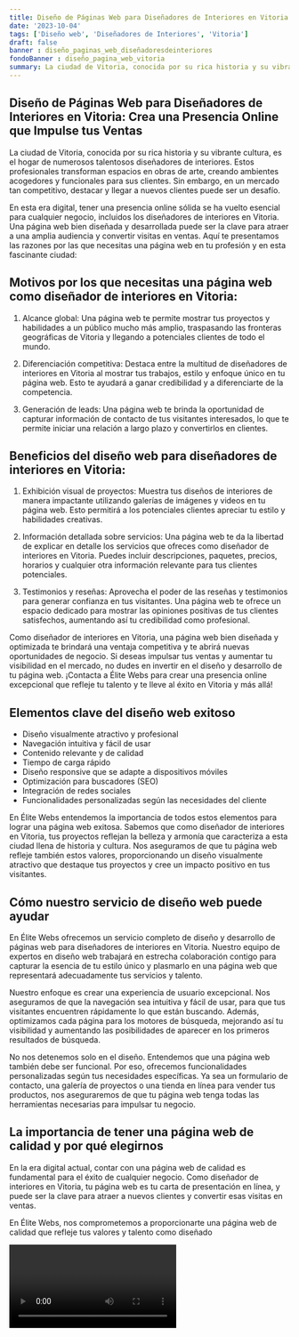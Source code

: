 ```yaml
---
title: Diseño de Páginas Web para Diseñadores de Interiores en Vitoria
date: '2023-10-04'
tags: ['Diseño web', 'Diseñadores de Interiores', 'Vitoria']
draft: false
banner : diseño_paginas_web_diseñadoresdeinteriores
fondoBanner : diseño_pagina_web_vitoria
summary: La ciudad de Vitoria, conocida por su rica historia y su vibrante cultura, es el hogar de numerosos talentosos diseñadores de interiores. Estos profesionales transforman espacios en obras de arte, creando ambientes acogedores y funcionales para sus clientes. Sin embargo, en un mercado tan competitivo, destacar y llegar a nuevos clientes puede ser un desafío.
---
```


## Diseño de Páginas Web para Diseñadores de Interiores en Vitoria: Crea una Presencia Online que Impulse tus Ventas

La ciudad de Vitoria, conocida por su rica historia y su vibrante cultura, es el hogar de numerosos talentosos diseñadores de interiores. Estos profesionales transforman espacios en obras de arte, creando ambientes acogedores y funcionales para sus clientes. Sin embargo, en un mercado tan competitivo, destacar y llegar a nuevos clientes puede ser un desafío.

En esta era digital, tener una presencia online sólida se ha vuelto esencial para cualquier negocio, incluidos los diseñadores de interiores en Vitoria. Una página web bien diseñada y desarrollada puede ser la clave para atraer a una amplia audiencia y convertir visitas en ventas. Aquí te presentamos las razones por las que necesitas una página web en tu profesión y en esta fascinante ciudad:

## Motivos por los que necesitas una página web como diseñador de interiores en Vitoria:

1. Alcance global: Una página web te permite mostrar tus proyectos y habilidades a un público mucho más amplio, traspasando las fronteras geográficas de Vitoria y llegando a potenciales clientes de todo el mundo.

2. Diferenciación competitiva: Destaca entre la multitud de diseñadores de interiores en Vitoria al mostrar tus trabajos, estilo y enfoque único en tu página web. Esto te ayudará a ganar credibilidad y a diferenciarte de la competencia.

3. Generación de leads: Una página web te brinda la oportunidad de capturar información de contacto de tus visitantes interesados, lo que te permite iniciar una relación a largo plazo y convertirlos en clientes.

## Beneficios del diseño web para diseñadores de interiores en Vitoria:

1. Exhibición visual de proyectos: Muestra tus diseños de interiores de manera impactante utilizando galerías de imágenes y videos en tu página web. Esto permitirá a los potenciales clientes apreciar tu estilo y habilidades creativas.

2. Información detallada sobre servicios: Una página web te da la libertad de explicar en detalle los servicios que ofreces como diseñador de interiores en Vitoria. Puedes incluir descripciones, paquetes, precios, horarios y cualquier otra información relevante para tus clientes potenciales.

3. Testimonios y reseñas: Aprovecha el poder de las reseñas y testimonios para generar confianza en tus visitantes. Una página web te ofrece un espacio dedicado para mostrar las opiniones positivas de tus clientes satisfechos, aumentando así tu credibilidad como profesional.

Como diseñador de interiores en Vitoria, una página web bien diseñada y optimizada te brindará una ventaja competitiva y te abrirá nuevas oportunidades de negocio. Si deseas impulsar tus ventas y aumentar tu visibilidad en el mercado, no dudes en invertir en el diseño y desarrollo de tu página web. ¡Contacta a Élite Webs para crear una presencia online excepcional que refleje tu talento y te lleve al éxito en Vitoria y más allá!

<GifSeo />

<Cta />

## Elementos clave del diseño web exitoso

- Diseño visualmente atractivo y profesional
- Navegación intuitiva y fácil de usar
- Contenido relevante y de calidad
- Tiempo de carga rápido
- Diseño responsive que se adapte a dispositivos móviles
- Optimización para buscadores (SEO)
- Integración de redes sociales
- Funcionalidades personalizadas según las necesidades del cliente

En Élite Webs entendemos la importancia de todos estos elementos para lograr una página web exitosa. Sabemos que como diseñador de interiores en Vitoria, tus proyectos reflejan la belleza y armonía que caracteriza a esta ciudad llena de historia y cultura. Nos aseguramos de que tu página web refleje también estos valores, proporcionando un diseño visualmente atractivo que destaque tus proyectos y cree un impacto positivo en tus visitantes.

## Cómo nuestro servicio de diseño web puede ayudar

En Élite Webs ofrecemos un servicio completo de diseño y desarrollo de páginas web para diseñadores de interiores en Vitoria. Nuestro equipo de expertos en diseño web trabajará en estrecha colaboración contigo para capturar la esencia de tu estilo único y plasmarlo en una página web que representará adecuadamente tus servicios y talento.

Nuestro enfoque es crear una experiencia de usuario excepcional. Nos aseguramos de que la navegación sea intuitiva y fácil de usar, para que tus visitantes encuentren rápidamente lo que están buscando. Además, optimizamos cada página para los motores de búsqueda, mejorando así tu visibilidad y aumentando las posibilidades de aparecer en los primeros resultados de búsqueda.

No nos detenemos solo en el diseño. Entendemos que una página web también debe ser funcional. Por eso, ofrecemos funcionalidades personalizadas según tus necesidades específicas. Ya sea un formulario de contacto, una galería de proyectos o una tienda en línea para vender tus productos, nos aseguraremos de que tu página web tenga todas las herramientas necesarias para impulsar tu negocio.

## La importancia de tener una página web de calidad y por qué elegirnos

En la era digital actual, contar con una página web de calidad es fundamental para el éxito de cualquier negocio. Como diseñador de interiores en Vitoria, tu página web es tu carta de presentación en línea, y puede ser la clave para atraer a nuevos clientes y convertir esas visitas en ventas.

En Élite Webs, nos comprometemos a proporcionarte una página web de calidad que refleje tus valores y talento como diseñado

<Video />

<CtaBot job='Diseñadores de Interiores' city='Vitoria'/>

<Gmaps query='Vitoria+españa+maps' />